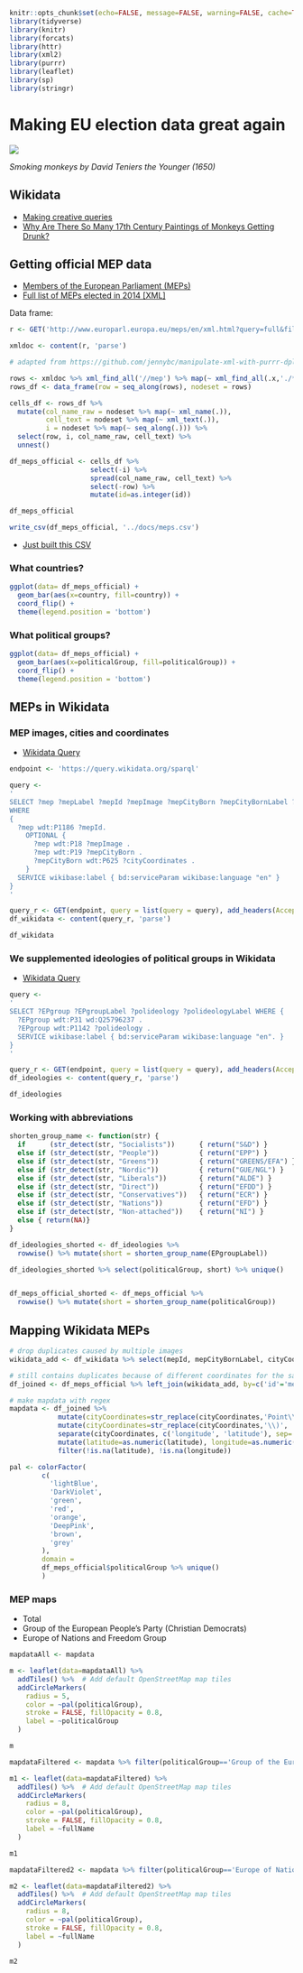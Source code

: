 ```r
knitr::opts_chunk$set(echo=FALSE, message=FALSE, warning=FALSE, cache=TRUE)
library(tidyverse)
library(knitr)
library(forcats)
library(httr)
library(xml2)
library(purrr)
library(leaflet)
library(sp)
library(stringr)
```

# Making EU election data great again

![](monkeys.jpg)

*Smoking monkeys by David Teniers the Younger (1650)*

## Wikidata 

- [Making creative queries](http://tinyurl.com/mhecm35)
- [Why Are There So Many 17th Century Paintings of Monkeys Getting Drunk?](https://resobscura.blogspot.dk/2017/05/why-are-there-so-many-17th-century.html)

## Getting official MEP data

- [Members of the European Parliament (MEPs)](https://data.europa.eu/euodp/en/data/dataset/members-of-the-european-parliament)
- [Full list of MEPs elected in 2014 [XML]](http://www.europarl.europa.eu/meps/en/xml.html?query=full&filter=all)

Data frame: 

```r

r <- GET('http://www.europarl.europa.eu/meps/en/xml.html?query=full&filter=all')

xmldoc <- content(r, 'parse')

# adapted from https://github.com/jennybc/manipulate-xml-with-purrr-dplyr-tidyr

rows <- xmldoc %>% xml_find_all('//mep') %>% map(~ xml_find_all(.x,'./*'))
rows_df <- data_frame(row = seq_along(rows), nodeset = rows)

cells_df <- rows_df %>%
  mutate(col_name_raw = nodeset %>% map(~ xml_name(.)),
         cell_text = nodeset %>% map(~ xml_text(.)),
         i = nodeset %>% map(~ seq_along(.))) %>%
  select(row, i, col_name_raw, cell_text) %>%
  unnest()

df_meps_official <- cells_df %>% 
                    select(-i) %>% 
                    spread(col_name_raw, cell_text) %>% 
                    select(-row) %>%
                    mutate(id=as.integer(id))

df_meps_official

write_csv(df_meps_official, '../docs/meps.csv')

```

- [Just built this CSV](meps.csv)

### What countries?

```r
ggplot(data= df_meps_official) +
  geom_bar(aes(x=country, fill=country)) +
  coord_flip() +
  theme(legend.position = 'bottom')
```

### What political groups?

```r
ggplot(data= df_meps_official) +
  geom_bar(aes(x=politicalGroup, fill=politicalGroup)) +
  coord_flip() +
  theme(legend.position = 'bottom')
```

## MEPs in Wikidata

### MEP images, cities and coordinates

- [Wikidata Query](http://tinyurl.com/khdg6k3)

```r

endpoint <- 'https://query.wikidata.org/sparql'

query <- 
'
SELECT ?mep ?mepLabel ?mepId ?mepImage ?mepCityBorn ?mepCityBornLabel ?cityCoordinates
WHERE
{
  ?mep wdt:P1186 ?mepId.
    OPTIONAL {
      ?mep wdt:P18 ?mepImage .
      ?mep wdt:P19 ?mepCityBorn .
      ?mepCityBorn wdt:P625 ?cityCoordinates . 
    }
  SERVICE wikibase:label { bd:serviceParam wikibase:language "en" }
}
'

query_r <- GET(endpoint, query = list(query = query), add_headers(Accept = 'text/csv'))
df_wikidata <- content(query_r, 'parse')

df_wikidata

```

### We supplemented ideologies of political groups in Wikidata

- [Wikidata Query](http://tinyurl.com/kz3rwwr)

```r

query <-
'
SELECT ?EPgroup ?EPgroupLabel ?polideology ?polideologyLabel WHERE {
  ?EPgroup wdt:P31 wd:Q25796237 . 
  ?EPgroup wdt:P1142 ?polideology . 
  SERVICE wikibase:label { bd:serviceParam wikibase:language "en". }
}
'

query_r <- GET(endpoint, query = list(query = query), add_headers(Accept = 'text/csv'))
df_ideologies <- content(query_r, 'parse')

df_ideologies

```

### Working with abbreviations

```r

shorten_group_name <- function(str) {
  if      (str_detect(str, "Socialists"))      { return("S&D") }
  else if (str_detect(str, "People"))          { return("EPP") }
  else if (str_detect(str, "Greens"))          { return("GREENS/EFA") }
  else if (str_detect(str, "Nordic"))          { return("GUE/NGL") }
  else if (str_detect(str, "Liberals"))        { return("ALDE") }
  else if (str_detect(str, "Direct"))          { return("EFDD") }
  else if (str_detect(str, "Conservatives"))   { return("ECR") }
  else if (str_detect(str, "Nations"))         { return("EFD") }
  else if (str_detect(str, "Non-attached"))    { return("NI") }
  else { return(NA)} 
}

df_ideologies_shorted <- df_ideologies %>% 
  rowwise() %>% mutate(short = shorten_group_name(EPgroupLabel))

df_ideologies_shorted %>% select(politicalGroup, short) %>% unique()


df_meps_official_shorted <- df_meps_official %>% 
  rowwise() %>% mutate(short = shorten_group_name(politicalGroup))


```


## Mapping Wikidata MEPs

```r

# drop duplicates caused by multiple images
wikidata_add <- df_wikidata %>% select(mepId, mepCityBornLabel, cityCoordinates) %>% unique()

# still contains duplicates because of different coordinates for the same place and multiple origin cities
df_joined <- df_meps_official %>% left_join(wikidata_add, by=c('id'='mepId'))

# make mapdata with regex
mapdata <- df_joined %>%
            mutate(cityCoordinates=str_replace(cityCoordinates,'Point\\(', '')) %>%
            mutate(cityCoordinates=str_replace(cityCoordinates,'\\)', '')) %>%
            separate(cityCoordinates, c('longitude', 'latitude'), sep=' ') %>%
            mutate(latitude=as.numeric(latitude), longitude=as.numeric(longitude)) %>%
            filter(!is.na(latitude), !is.na(longitude))

pal <- colorFactor(
        c(
          'lightBlue',
          'DarkViolet',
          'green',
          'red',
          'orange',
          'DeepPink',
          'brown',
          'grey'
        ), 
        domain = 
        df_meps_official$politicalGroup %>% unique()
        )

```

### MEP maps

- Total
- Group of the European People's Party (Christian Democrats)
- Europe of Nations and Freedom Group

```r

mapdataAll <- mapdata

m <- leaflet(data=mapdataAll) %>%
  addTiles() %>%  # Add default OpenStreetMap map tiles
  addCircleMarkers(
    radius = 5,
    color = ~pal(politicalGroup),
    stroke = FALSE, fillOpacity = 0.8,
    label = ~politicalGroup
  )

m 

mapdataFiltered <- mapdata %>% filter(politicalGroup=='Group of the European People\'s Party (Christian Democrats)')

m1 <- leaflet(data=mapdataFiltered) %>%
  addTiles() %>%  # Add default OpenStreetMap map tiles
  addCircleMarkers(
    radius = 8,
    color = ~pal(politicalGroup),
    stroke = FALSE, fillOpacity = 0.8,
    label = ~fullName
  )

m1

mapdataFiltered2 <- mapdata %>% filter(politicalGroup=='Europe of Nations and Freedom Group')

m2 <- leaflet(data=mapdataFiltered2) %>%
  addTiles() %>%  # Add default OpenStreetMap map tiles
  addCircleMarkers(
    radius = 8,
    color = ~pal(politicalGroup),
    stroke = FALSE, fillOpacity = 0.8,
    label = ~fullName
  )

m2

```

